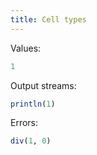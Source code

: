 ```yaml
---
title: Cell types
---
```


Values:

```julia
1
```

Output streams:

```julia
println(1)
```

Errors:

```julia
div(1, 0)
```